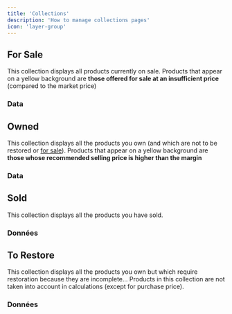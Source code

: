 ```yaml
---
title: 'Collections'
description: 'How to manage collections pages'
icon: 'layer-group'
---
```


## <Icon icon="bag-shopping" iconType="regular" color="000000" size={24}/> For Sale
This collection displays all products currently on sale.
<Info>Products that appear on a yellow background are **those offered for sale at an insufficient price** (compared to the market price)</Info>

### Data
<AccordionGroup>
<PurchasePrice />
<MarketPrice />
<SellingPrice />
<MarginPrice />
<ForSalePrice />
<Profit />
</AccordionGroup>

## <Icon icon="box" iconType="regular" color="000000" size={24}/> Owned
This collection displays all the products you own (and which are not to be restored or [for sale](#for-sale)).
<Info>Products that appear on a yellow background are **those whose recommended selling price is higher than the margin**</Info>

### Data
<AccordionGroup>
<PurchasePrice />
<MarketPrice />
<SellingPrice />
<MarginPrice />
<Profit />
<YieldRate />
</AccordionGroup>

## <Icon icon="money-bills-simple" iconType="regular" color="000000" size={24}/> Sold
This collection displays all the products you have sold.

### Données
<AccordionGroup>
<PurchasePrice />
<MarketPrice />
<SoldPrice />
<Profit />
<YieldRate />
<SoldOn />
</AccordionGroup>

## <Icon icon="hammer" iconType="regular" color="000000" size={24}/> To Restore
This collection displays all the products you own but which require restoration because they are incomplete...
<Info>Products in this collection are not taken into account in calculations (except for purchase price).</Info>

### Données
<AccordionGroup>
<PurchasePrice />
<MarketPrice />
<SellingPrice />
<Profit />
<YieldRate />
</AccordionGroup>
